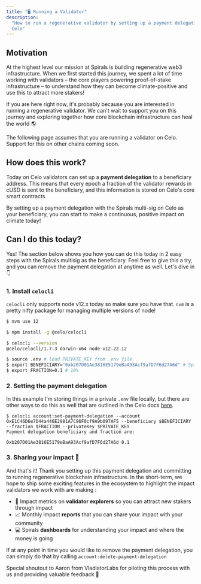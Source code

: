 ```yaml
---
title: "🖥 Running a Validator"
description:
  "How to run a regenerative validator by setting up a payment delegation on
  Celo"
---
```


## Motivation

At the highest level our mission at Spirals is building regenerative web3
infrastructure. When we first started this journey, we spent a lot of time
working with validators – the core players powering proof-of-stake
infrastructure – to understand how they can become climate-positive and use this
to attract more stakers!

If you are here right now, it's probably because you are interested in running a
regenerative validator. We can't wait to support you on this journey and
exploring together how core blockchain infrastructure can heal the world 🌎

<Note>
  The following page assumes that you are running a validator on Celo. Support
  for this on other chains coming soon.
</Note>

## How does this work?

Today on Celo validators can set up a **payment delegation** to a beneficiary
address. This means that every epoch a fraction of the validator rewards in cUSD
is sent to the beneficiary, and this information is stored on Celo's core smart
contracts.

By setting up a payment delegation with the Spirals multi-sig on Celo as your
beneficiary, you can start to make a continuous, positive impact on climate
today!

## Can I do this today?

Yes! The section below shows you how you can do this today in 2 easy steps with
the Spirals multisig as the beneficiary. Feel free to give this a try, and you
can remove the payment delegation at anytime as well. Let's dive in 👇

### 1\. Install `celocli`

`celocli` only supports node v12.x today so make sure you have that. `nvm` is a
pretty nifty package for managing multiple versions of node!

```bash
$ nvm use 12

$ npm install -g @celo/celocli

$ celocli --version
@celo/celocli/1.7.3 darwin-x64 node-v12.22.12

$ source .env # load PRIVATE_KEY from .env file
$ export BENEFICIARY="0xb207D01Ae3816E5179eBaA93Acf9afD7F6d27A6d" # Spirals multisig on Celo
$ export FRACTION=0.1 # 10%
```

### 2\. Setting the payment delegation

In this example I'm storing things in a private `.env` file locally, but there
are other ways to do this as well that are outlined in the Celo docs
[here](https://docs.celo.org/cli#import-accounts).

```
$ celocli account:set-payment-delegation --account 0xE1C46D6e7D44a446E2981A7C96F0cf9A9b097AF5 --beneficiary $BENEFICIARY --fraction $FRACTION --privateKey $PRIVATE_KEY
Payment delegation beneficiary and fraction are:

0xb207D01Ae3816E5179eBaA93Acf9afD7F6d27A6d 0.1
```

### 3\. Sharing your impact 🤲

And that's it! Thank you setting up this payment delegation and committing to
running regenerative blockchain infrastructure. In the short-term, we hope to
ship some exciting features in the ecosystem to highlight the impact validators
we work with are making :

- 🔦 Impact metrics on **validator explorers** so you can attract new stakers
  through impact
- 📈 Monthly impact **reports** that you can share your impact with your
  community
- 💻 Spirals **dashboards** for understanding your impact and where the money is
  going

If at any point in time you would like to remove the payment delegation, you can
simply do that by calling `account:delete-payment-delegation`

Special shoutout to Aaron from VladiatorLabs for piloting this process with us
and providing valuable feedback 🙏
